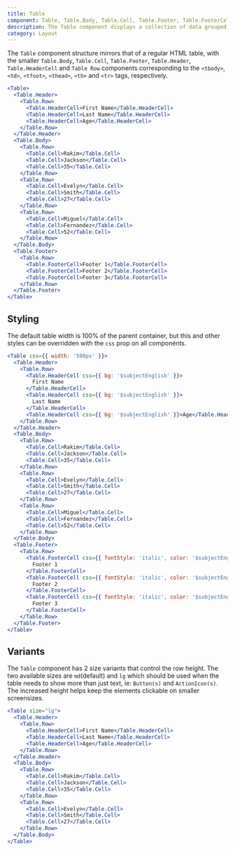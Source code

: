```yaml
---
title: Table
component: Table, Table.Body, Table.Cell, Table.Footer, Table.FooterCell, Table.Header, Table.HeaderCell, Table.Row
description: The Table component displays a collection of data grouped into rows
category: Layout
---
```


The `Table` component structure mirrors that of a regular HTML table, with the smaller `Table.Body`, `Table.Cell`, `Table.Footer`, `Table.Header`, `Table.HeaderCell` and `Table Row` components corresponding to the `<tbody>`, `<td>`, `<tfoot>`, `<thead>`, `<th>` and `<tr>` tags, respectively.

```jsx preview
<Table>
  <Table.Header>
    <Table.Row>
      <Table.HeaderCell>First Name</Table.HeaderCell>
      <Table.HeaderCell>Last Name</Table.HeaderCell>
      <Table.HeaderCell>Age</Table.HeaderCell>
    </Table.Row>
  </Table.Header>
  <Table.Body>
    <Table.Row>
      <Table.Cell>Rakim</Table.Cell>
      <Table.Cell>Jackson</Table.Cell>
      <Table.Cell>35</Table.Cell>
    </Table.Row>
    <Table.Row>
      <Table.Cell>Evelyn</Table.Cell>
      <Table.Cell>Smith</Table.Cell>
      <Table.Cell>27</Table.Cell>
    </Table.Row>
    <Table.Row>
      <Table.Cell>Miguel</Table.Cell>
      <Table.Cell>Fernandez</Table.Cell>
      <Table.Cell>52</Table.Cell>
    </Table.Row>
  </Table.Body>
  <Table.Footer>
    <Table.Row>
      <Table.FooterCell>Footer 1</Table.FooterCell>
      <Table.FooterCell>Footer 2</Table.FooterCell>
      <Table.FooterCell>Footer 3</Table.FooterCell>
    </Table.Row>
  </Table.Footer>
</Table>
```

## Styling

The default table width is 100% of the parent container, but this and other styles can be overridden with the `css` prop on all components.

```jsx preview
<Table css={{ width: '500px' }}>
  <Table.Header>
    <Table.Row>
      <Table.HeaderCell css={{ bg: '$subjectEnglish' }}>
        First Name
      </Table.HeaderCell>
      <Table.HeaderCell css={{ bg: '$subjectEnglish' }}>
        Last Name
      </Table.HeaderCell>
      <Table.HeaderCell css={{ bg: '$subjectEnglish' }}>Age</Table.HeaderCell>
    </Table.Row>
  </Table.Header>
  <Table.Body>
    <Table.Row>
      <Table.Cell>Rakim</Table.Cell>
      <Table.Cell>Jackson</Table.Cell>
      <Table.Cell>35</Table.Cell>
    </Table.Row>
    <Table.Row>
      <Table.Cell>Evelyn</Table.Cell>
      <Table.Cell>Smith</Table.Cell>
      <Table.Cell>27</Table.Cell>
    </Table.Row>
    <Table.Row>
      <Table.Cell>Miguel</Table.Cell>
      <Table.Cell>Fernandez</Table.Cell>
      <Table.Cell>52</Table.Cell>
    </Table.Row>
  </Table.Body>
  <Table.Footer>
    <Table.Row>
      <Table.FooterCell css={{ fontStyle: 'italic', color: '$subjectEnglish' }}>
        Footer 1
      </Table.FooterCell>
      <Table.FooterCell css={{ fontStyle: 'italic', color: '$subjectEnglish' }}>
        Footer 2
      </Table.FooterCell>
      <Table.FooterCell css={{ fontStyle: 'italic', color: '$subjectEnglish' }}>
        Footer 3
      </Table.FooterCell>
    </Table.Row>
  </Table.Footer>
</Table>
```

## Variants

The `Table` component has 2 size variants that control the row height. The two available sizes are `md`(default) and `lg` which should be used when the table needs to show more than just text, ie: `Button(s)` and `ActionIcon(s)`. The increased height helps keep the elements clickable on smaller screensizes.

```jsx preview
<Table size="lg">
  <Table.Header>
    <Table.Row>
      <Table.HeaderCell>First Name</Table.HeaderCell>
      <Table.HeaderCell>Last Name</Table.HeaderCell>
      <Table.HeaderCell>Age</Table.HeaderCell>
    </Table.Row>
  </Table.Header>
  <Table.Body>
    <Table.Row>
      <Table.Cell>Rakim</Table.Cell>
      <Table.Cell>Jackson</Table.Cell>
      <Table.Cell>35</Table.Cell>
    </Table.Row>
    <Table.Row>
      <Table.Cell>Evelyn</Table.Cell>
      <Table.Cell>Smith</Table.Cell>
      <Table.Cell>27</Table.Cell>
    </Table.Row>
  </Table.Body>
</Table>
```
